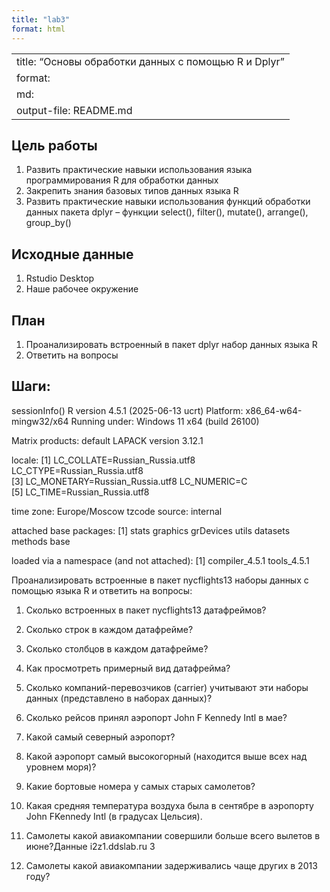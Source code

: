 ```yaml
---
title: "lab3"
format: html
---
```


---
title: "Основы обработки данных с помощью R и Dplyr"
format: 
  md:
    output-file: README.md
---

## Цель работы

 1. Развить практические навыки использования языка программирования R для
 обработки данных
 2. Закрепить знания базовых типов данных языка R
 3. Развить практические навыки использования функций обработки данных пакета
 dplyr – функции 
select(), filter(), mutate(), arrange(), group_by()

## Исходные данные

1. Rstudio Desktop
2. Наше рабочее окружение
       
## План

1. Проанализировать встроенный в пакет dplyr набор данных языка R
2. Ответить на вопросы

## Шаги: 
sessionInfo()
R version 4.5.1 (2025-06-13 ucrt)
Platform: x86_64-w64-mingw32/x64
Running under: Windows 11 x64 (build 26100)

Matrix products: default
  LAPACK version 3.12.1

locale:
[1] LC_COLLATE=Russian_Russia.utf8  LC_CTYPE=Russian_Russia.utf8   
[3] LC_MONETARY=Russian_Russia.utf8 LC_NUMERIC=C                   
[5] LC_TIME=Russian_Russia.utf8    

time zone: Europe/Moscow
tzcode source: internal

attached base packages:
[1] stats     graphics  grDevices utils     datasets  methods   base     

loaded via a namespace (and not attached):
[1] compiler_4.5.1 tools_4.5.1   

Проанализировать встроенные в пакет nycflights13 наборы данных с помощью
языка R и ответить на вопросы:

1. Сколько встроенных в пакет nycflights13 датафреймов?



2. Сколько строк в каждом датафрейме?



3. Сколько столбцов в каждом датафрейме?



4. Как просмотреть примерный вид датафрейма?



5. Сколько компаний-перевозчиков (carrier) учитывают эти наборы данных (представлено в наборах данных)?



6. Сколько рейсов принял аэропорт John F Kennedy Intl в мае?



7. Какой самый северный аэропорт?



8. Какой аэропорт самый высокогорный (находится выше всех над уровнем моря)?



9. Какие бортовые номера у самых старых самолетов?



10. Какая средняя температура воздуха была в сентябре в аэропорту John FKennedy Intl (в градусах Цельсия).



11. Самолеты какой авиакомпании совершили больше всего вылетов в июне?Данные
i2z1.ddslab.ru 3



12. Самолеты какой авиакомпании задерживались чаще других в 2013 году?


